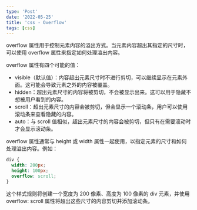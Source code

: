 ```yaml
---
type: 'Post'
date: '2022-05-25'
title: 'css - Overflow'
tags: [css]
---
```


overflow 属性用于控制元素内容的溢出方式。当元素内容超出其指定的尺寸时，可以使用 overflow 属性来指定如何处理溢出内容。

overflow 属性有四个可能的值：

- visible（默认值）：内容超出元素尺寸时不进行剪切，可以继续显示在元素外面。这可能会导致元素之外的内容被覆盖。
- hidden：超出元素尺寸的内容将被剪切，不会被显示出来。这可以用于隐藏不想被用户看到的内容。
- scroll：超出元素尺寸的内容会被剪切，但会显示一个滚动条，用户可以使用滚动条来查看隐藏的内容。
- auto：与 scroll 值相似，超出元素尺寸的内容会被剪切，但只有在需要滚动时才会显示滚动条。

overflow 属性通常与 height 或 width 属性一起使用，以指定元素的尺寸和如何处理溢出内容。例如：

```css
div {
  width: 200px;
  height: 100px;
  overflow: scroll;
}
```

这个样式规则将创建一个宽度为 200 像素、高度为 100 像素的 div 元素，并使用 overflow: scroll 属性将超出这些尺寸的内容剪切并添加滚动条。
